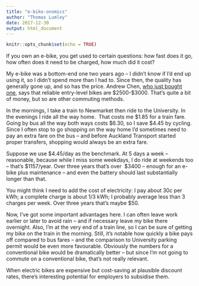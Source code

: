 ```yaml
---
title: "e-bike-onomics"
author: "Thomas Lumley"
date: 2017-12-30
output: html_document
---
```


```r
knitr::opts_chunk$set(echo = TRUE)
```

 If you own an e-bike, you get used to certain questions: how fast does it go, how often does it need to be charged, how much did it cost?

My e-bike was a bottom-end one two years ago -- I didn’t know if I’d end up using it, so I didn’t spend more than I had to. Since then, the quality has generally gone up, and so has the price. Andrew Chen, [who just bought one](https://www.mcdp.nz/2017/12/a-guide-to-buying-e-bike.html), says that reliable entry-level bikes are \$2500-\$3000. That’s quite a bit of money, but so are other commuting methods.

In the mornings, I take a train to Newmarket then ride to the University. In the evenings I ride all the way home.  That costs me \$1.85 for a train fare. Going by bus all the way both ways costs $6.30, so I save \$4.45 by cycling.  Since I often stop to go shopping on the way home I’d sometimes need to pay an extra fare on the bus -- and before Auckland Transport started proper transfers, shopping would always be an extra fare.

Suppose we use \$4.45/day as the benchmark. At 5 days a week --  reasonable, because while I miss some weekdays, I do ride at weekends too -- that’s \$1157/year. Over three years that’s over  \$3400 -- enough for an e-bike plus maintenance -- and even the battery should last substantially longer than that.

You might think I need to add the cost of electricity: I pay about 30c per kWh; a complete charge is about 1/3 kWh; I probably average less than 3 charges per week. Over three years that’s maybe \$50. 

Now, I’ve got some important advantages here. I can often leave work earlier or later to avoid rain -- and if necessary leave my bike there overnight. Also, I’m at the very end of a train line, so I can be sure of getting my bike on the train in the morning. Still, it’s notable how quickly a bike pays off compared to bus fares -- and the comparison to University parking permit would be even more favourable. Obviously the numbers for a conventional bike would be dramatically better -- but since I’m not going to commute on a conventional bike, that’s not really relevant.  

When electric bikes are expensive but cost-saving at plausible discount rates, there’s interesting potential for employers to subsidise them. 
